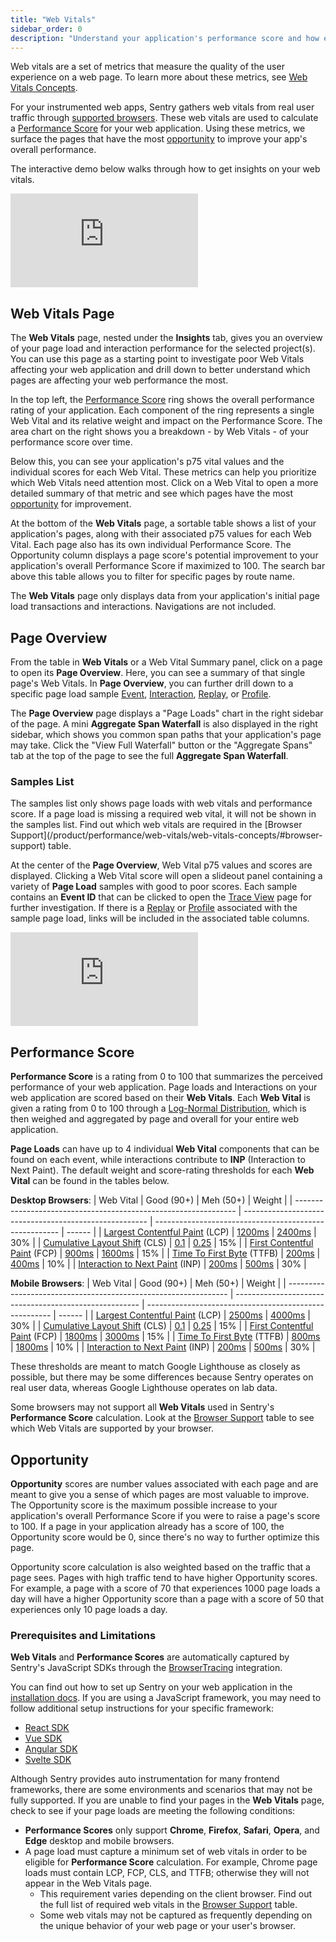 ```yaml
---
title: "Web Vitals"
sidebar_order: 0
description: "Understand your application's performance score and how each web vital contributes to it. Drill in to explore opportunities to improve your app's overall performance."
---
```


<Include name="feature-limited-on-team-retention.mdx" />

Web vitals are a set of metrics that measure the quality of the user experience on a web page. To learn more about these metrics, see [Web Vitals Concepts](/product/insights/web-vitals/web-vitals-concepts/).

For your instrumented web apps, Sentry gathers web vitals from real user traffic through [supported browsers](web-vitals-concepts/#browser-support). These web vitals are used to calculate a [Performance Score](#performance-score) for your web application. Using these metrics, we surface the pages that have the most [opportunity](#opportunity) to improve your app's overall performance.

The interactive demo below walks through how to get insights on your web vitals.

<div style={{"height":"0px","paddingBottom":"calc(56.9796% + 41px)","position":"relative"}}>
  <iframe
    src="https://demo.arcade.software/pSDa9dkXo1yB4HIuGVuz?embed"
    frameborder="0"
    loading="lazy"
    webkitallowfullscreen
    mozallowfullscreen
    allowfullscreen
    allow="fullscreen;"
    style={{"colorScheme":"light","height":"100%","left":"0px","position":"absolute","top":"0px","width":"100%"}}
  ></iframe>
</div>

## Web Vitals Page

The **Web Vitals** page, nested under the **Insights** tab, gives you an overview of your page load and interaction performance for the selected project(s). You can use this page as a starting point to investigate poor Web Vitals affecting your web application and drill down to better understand which pages are affecting your web performance the most.

In the top left, the [Performance Score](#performance-score) ring shows the overall performance rating of your application. Each component of the ring represents a single Web Vital and its relative weight and impact on the Performance Score. The area chart on the right shows you a breakdown - by Web Vitals - of your performance score over time.

Below this, you can see your application's p75 vital values and the individual scores for each Web Vital. These metrics can help you prioritize which Web Vitals need attention most. Click on a Web Vital to open a more detailed summary of that metric and see which pages have the most [opportunity](#opportunity) for improvement.

At the bottom of the **Web Vitals** page, a sortable table shows a list of your application's pages, along with their associated p75 values for each Web Vital. Each page also has its own individual Performance Score. The Opportunity column displays a page score's potential improvement to your application's overall Performance Score if maximized to 100. The search bar above this table allows you to filter for specific pages by route name.

<Note>

The **Web Vitals** page only displays data from your application's initial page load transactions and interactions. Navigations are not included.

</Note>

## Page Overview

From the table in **Web Vitals** or a Web Vital Summary panel, click on a page to open its **Page Overview**. Here, you can see a summary of that single page's Web Vitals. In **Page Overview**, you can further drill down to a specific page load sample [Event](/concepts/key-terms/tracing/trace-view/), [Interaction](/product/insights/web-vitals/web-vitals-concepts/#interaction-to-next-paint-inp), [Replay](/product/explore/session-replay/), or [Profile](/product/explore/profiling/).

The **Page Overview** page displays a "Page Loads" chart in the right sidebar of the page. A mini **Aggregate Span Waterfall** is also displayed in the right sidebar, which shows you common span paths that your application's page may take. Click the "View Full Waterfall" button or the "Aggregate Spans" tab at the top of the page to see the full **Aggregate Span Waterfall**.

### Samples List

<Note>
The samples list only shows page loads with web vitals and performance score. If a page load is missing a required web vital, it will not be shown in the samples list. Find out which web vitals are required in the [Browser Support](/product/performance/web-vitals/web-vitals-concepts/#browser-support) table.
</Note>

At the center of the **Page Overview**, Web Vital p75 values and scores are displayed. Clicking a Web Vital score will open a slideout panel containing a variety of **Page Load** samples with good to poor scores. Each sample contains an **Event ID** that can be clicked to open the [Trace View](/concepts/key-terms/tracing/trace-view/#product-walkthrough-trace-details-page) page for further investigation. If there is a [Replay](/product/session-replay/) or [Profile](/product/profiling/) associated with the sample page load, links will be included in the associated table columns.

<div style={{"height":"0px","paddingBottom":"calc(56.9796% + 41px)","position":"relative"}}>
  <iframe
    src="https://demo.arcade.software/rFtiXFfPG1CX1QcrgdSf?embed"
    frameborder="0"
    loading="lazy"
    webkitallowfullscreen
    mozallowfullscreen
    allowfullscreen
    allow="fullscreen;"
    style={{position: 'absolute', top: 0, left: 0, width: '100%', height: '100%', colorScheme: 'light'}}
  ></iframe>
</div>

## Performance Score

**Performance Score** is a rating from 0 to 100 that summarizes the perceived performance of your web application. Page loads and Interactions on your web application are scored based on their **Web Vitals**. Each **Web Vital** is given a rating from 0 to 100 through a [Log-Normal Distribution](https://www.desmos.com/calculator/o98tbeyt1t), which is then weighed and aggregated by page and overall for your entire web application.

**Page Loads** can have up to 4 individual **Web Vital** components that can be found on each event, while interactions contribute to **INP** (Interaction to Next Paint). The default weight and score-rating thresholds for each **Web Vital** can be found in the tables below.

**Desktop Browsers**:
| Web Vital                                             | Good (90+)                                             | Meh (50+)                                              | Weight |
| --------------------------------------------------------------- | ------------------------------------------------------ | ------------------------------------------------------ | ------ |
| [Largest Contentful Paint](/product/insights/web-vitals/web-vitals-concepts/#largest-contentful-paint-lcp) (LCP) | [1200ms](https://www.desmos.com/calculator/ejhjazajbd) | [2400ms](https://www.desmos.com/calculator/ejhjazajbd) | 30%   |
| [Cumulative Layout Shift](/product/insights/web-vitals/web-vitals-concepts/#cumulative-layout-shift-cls) (CLS)   | [0.1](https://www.desmos.com/calculator/irdoqfftdf)    | [0.25](https://www.desmos.com/calculator/irdoqfftdf)   | 15%   |
| [First Contentful Paint](/product/insights/web-vitals/web-vitals-concepts/#first-contentful-paint-fcp) (FCP)     | [900ms](https://www.desmos.com/calculator/gcxbiypuuh)  | [1600ms](https://www.desmos.com/calculator/gcxbiypuuh) | 15%   |
| [Time To First Byte](/product/insights/web-vitals/web-vitals-concepts/#time-to-first-byte-ttfb) (TTFB)           | [200ms](https://www.desmos.com/calculator/ykzahw9goi)  | [400ms](https://www.desmos.com/calculator/ykzahw9goi)  | 10%   |
| [Interaction to Next Paint](/product/insights/web-vitals/web-vitals-concepts/#interaction-to-next-paint-inp) (INP)   | [200ms](https://www.desmos.com/calculator/jaqxodpx8d)  | [500ms](https://www.desmos.com/calculator/jaqxodpx8d)  | 30%   |

**Mobile Browsers**:
| Web Vital                                             | Good (90+)                                             | Meh (50+)                                              | Weight |
| --------------------------------------------------------------- | ------------------------------------------------------ | ------------------------------------------------------ | ------ |
| [Largest Contentful Paint](/product/insights/web-vitals/web-vitals-concepts/#largest-contentful-paint-lcp) (LCP) | [2500ms](https://www.desmos.com/calculator/tegmkln1hr) | [4000ms](https://www.desmos.com/calculator/tegmkln1hr) | 30%   |
| [Cumulative Layout Shift](/product/insights/web-vitals/web-vitals-concepts/#cumulative-layout-shift-cls) (CLS)   | [0.1](https://www.desmos.com/calculator/irdoqfftdf)    | [0.25](https://www.desmos.com/calculator/irdoqfftdf)   | 15%   |
| [First Contentful Paint](/product/insights/web-vitals/web-vitals-concepts/#first-contentful-paint-fcp) (FCP)     | [1800ms](https://www.desmos.com/calculator/ezkvtlqxkf)  | [3000ms](https://www.desmos.com/calculator/ezkvtlqxkf) | 15%   |
| [Time To First Byte](/product/insights/web-vitals/web-vitals-concepts/#time-to-first-byte-ttfb) (TTFB)           | [800ms](https://www.desmos.com/calculator/xcpjhfvwfo)  | [1800ms](https://www.desmos.com/calculator/xcpjhfvwfo)  | 10%   |
| [Interaction to Next Paint](/product/insights/web-vitals/web-vitals-concepts/#interaction-to-next-paint-inp) (INP)   | [200ms](https://www.desmos.com/calculator/jaqxodpx8d)  | [500ms](https://www.desmos.com/calculator/jaqxodpx8d)  | 30%   |

<Note>
These thresholds are meant to match Google Lighthouse as closely as possible, but there may be some differences because Sentry operates on real user data, whereas Google Lighthouse operates on lab data.

Some browsers may not support all **Web Vitals** used in Sentry's **Performance Score** calculation. Look at the [Browser Support](/product/insights/web-vitals/web-vitals-concepts/#browser-support) table to see which Web Vitals are supported by your browser.
</Note>

## Opportunity

**Opportunity** scores are number values associated with each page and are meant to give you a sense of which pages are most valuable to improve. The Opportunity score is the maximum possible increase to your application's overall Performance Score if you were to raise a page's score to 100. If a page in your application already has a score of 100, the Opportunity score would be 0, since there's no way to further optimize this page.

Opportunity score calculation is also weighted based on the traffic that a page sees. Pages with high traffic tend to have higher Opportunity scores. For example, a page with a score of 70 that experiences 1000 page loads a day will have a higher Opportunity score than a page with a score of 50 that experiences only 10 page loads a day.

### Prerequisites and Limitations

**Web Vitals** and **Performance Scores** are automatically captured by Sentry's JavaScript SDKs through the [BrowserTracing](/platforms/javascript/configuration/integrations/browsertracing/) integration.

You can find out how to set up Sentry on your web application in the [installation docs](/platforms/javascript/). If you are using a JavaScript framework, you may need to follow additional setup instructions for your specific framework:

- [React SDK](/platforms/javascript/guides/react/)
- [Vue SDK](/platforms/javascript/guides/vue/)
- [Angular SDK](/platforms/javascript/guides/angular/)
- [Svelte SDK](/platforms/javascript/guides/svelte/)

Although Sentry provides auto instrumentation for many frontend frameworks, there are some environments and scenarios that may not be fully supported. If you are unable to find your pages in the **Web Vitals** page, check to see if your page loads are meeting the following conditions:

- **Performance Scores** only support **Chrome**, **Firefox**, **Safari**, **Opera**, and **Edge** desktop and mobile browsers.
- A page load must capture a minimum set of web vitals in order to be eligible for **Performance Score** calculation. For example, Chrome page loads must contain LCP, FCP, CLS, and TTFB; otherwise they will not appear in the Web Vitals page.
    - This requirement varies depending on the client browser. Find out the full list of required web vitals in the [Browser Support](/product/insights/web-vitals/web-vitals-concepts/#browser-support) table.
    - Some web vitals may not be captured as frequently depending on the unique behavior of your web page or your user's browser.
